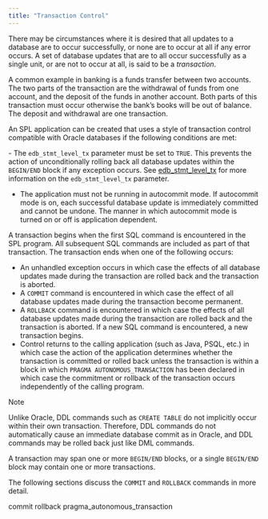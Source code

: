 ```yaml
---
title: "Transaction Control"
---
```


There may be circumstances where it is desired that all updates to a database are to occur successfully, or none are to occur at all if any error occurs. A set of database updates that are to all occur successfully as a single unit, or are not to occur at all, is said to be a *transaction*.

A common example in banking is a funds transfer between two accounts. The two parts of the transaction are the withdrawal of funds from one account, and the deposit of the funds in another account. Both parts of this transaction must occur otherwise the bank’s books will be out of balance. The deposit and withdrawal are one transaction.

An SPL application can be created that uses a style of transaction control compatible with Oracle databases if the following conditions are met:

\- The `edb_stmt_level_tx` parameter must be set to `TRUE`. This prevents the action of unconditionally rolling back all database updates within the `BEGIN/END` block if any exception occurs. See [edb_stmt_level_tx](edb_stmt_level_tx) for more information on the `edb_stmt_level_tx` parameter.

  - The application must not be running in autocommit mode. If autocommit mode is on, each successful database update is immediately committed and cannot be undone. The manner in which autocommit mode is turned on or off is application dependent.

A transaction begins when the first SQL command is encountered in the SPL program. All subsequent SQL commands are included as part of that transaction. The transaction ends when one of the following occurs:

  - An unhandled exception occurs in which case the effects of all database updates made during the transaction are rolled back and the transaction is aborted.
  - A `COMMIT` command is encountered in which case the effect of all database updates made during the transaction become permanent.
  - A `ROLLBACK` command is encountered in which case the effects of all database updates made during the transaction are rolled back and the transaction is aborted. If a new SQL command is encountered, a new transaction begins.
  - Control returns to the calling application (such as Java, PSQL, etc.) in which case the action of the application determines whether the transaction is committed or rolled back unless the transaction is within a block in which `PRAGMA AUTONOMOUS_TRANSACTION` has been declared in which case the commitment or rollback of the transaction occurs independently of the calling program.

<div class="note">

<div class="title">

Note

</div>

Unlike Oracle, DDL commands such as `CREATE TABLE` do not implicitly occur within their own transaction. Therefore, DDL commands do not automatically cause an immediate database commit as in Oracle, and DDL commands may be rolled back just like DML commands.

</div>

A transaction may span one or more `BEGIN/END` blocks, or a single `BEGIN/END` block may contain one or more transactions.

The following sections discuss the `COMMIT` and `ROLLBACK` commands in more detail.

<div class="toctree" data-maxdepth="3">

commit rollback pragma_autonomous_transaction

</div>
